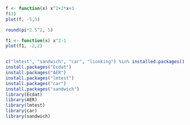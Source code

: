 
```{r}
f <- function(x) x^2+2*x+3
f(3)
plot(f, -5,5)

round(pi*2.5^2, 5)

f1 <- function(x) x^2-1
plot(f1, -2,2)


c("lmtest", "sandwich", "car", "lionking") %in% installed.packages()
install.packages("Ecdat")
install.packages("AER")
install.packages("lmtest")
install.packages("car")
install.packages("sandwich")
library(Ecdat)
library(AER)
library(lmtest)
library(car)
library(sandwich)


```



